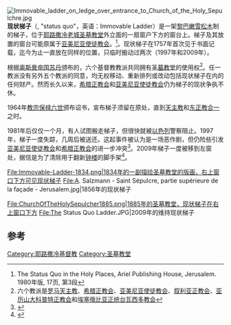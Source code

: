 [[File:Immovable_ladder_on_ledge_over_entrance_to_Church_of_the_Holy_Sepulchre.jpg|thumb]]
'''现状梯子'''（{{lang-he|סולם הסטטוס קוו}}, "status quo"，英语：Immovable Ladder）是一架[[黎巴嫩雪松|黎巴嫩雪松木]]制的梯子，位于[[耶路撒冷老城|耶路撒冷老城]][[圣墓教堂|圣墓教堂]]外立面的一扇窗户下方的窗台上。梯子及其放置的窗台可能原属于[[亚美尼亚使徒教会|亚美尼亚使徒教会]]。<ref>The Status Quo in the Holy Places, Ariel Publishing House, Jerusalem. 1980年版, 17页, 第3段</ref>。现状梯子在1757年首次见于书面记载，迄今为止一直放在同样的位置，只临时搬动过两次（1997年和2009年）。

根据[[奥斯曼帝国|奥斯曼帝国]][[苏丹|苏丹]]颁布的{{link-en|圣地现状|Status quo of Holy Land sites|圣地现状法令}}，六个基督教教派共同拥有[[圣墓教堂|圣墓教堂]]的使用权<ref>六个教派是[[罗马天主教|罗马天主教]]、[[希腊正教会|希腊正教会]]、[[亚美尼亚使徒教会|亚美尼亚使徒教会]]、[[叙利亚正教会|叙利亚正教会]]、[[亚历山大科普特正教会|亚历山大科普特正教会]]和[[埃塞俄比亚正统台瓦西多教会|埃塞俄比亚正统台瓦西多教会]]</ref>。任一教派没有另外五个教派的同意，均无权移动、重新排列或改动包括现状梯子在内的任何财产。然而长久以来，[[希腊正教会|希腊正教会]]和[[亚美尼亚使徒教会|亚美尼亚使徒教会]]仍为梯子的现状争执不休。

1964年[[教宗|教宗]][[保禄六世|保禄六世]]颁布诏书，宣布梯子须留在原处，直到[[天主教|天主教]]和[[东正教|东正教]][[普世教会合一运动|合一]]之时。

1981年{{link-en|若望保禄二世遇刺案|Pope John Paul II assassination attempt}}后仅仅一个月，有人试图搬走梯子，但很快就被[[以色列|以色列]]警察阻止。1997年，梯子一度失踪，几周后被送还。这起事件被认为是一场恶作剧，但仍险些引发[[亚美尼亚使徒教会|亚美尼亚使徒教会]]和[[希腊正教会|希腊正教会]]的进一步冲突<ref>{{Cite web |url=http://coastdaylight.com/ladder.html |title=Holy Sepulchre Ladder |accessdate=2016-04-11 |archive-date=2011-08-13 |archive-url=https://web.archive.org/web/20110813193143/http://coastdaylight.com/ladder.html |dead-url=no }}</ref>。2009年梯子一度被移到左窗处，据信是为了清除用于翻新[[钟楼_(西式)|钟楼]]的脚手架<ref>{{Cite web |url=http://www.dannythedigger.com/newsletter/who-moved-thy-ladder |title=Who Moved thy Ladder? |accessdate=2016-04-11 |archive-date=2016-03-08 |archive-url=https://web.archive.org/web/20160308012420/http://dannythedigger.com/newsletter/who-moved-thy-ladder |dead-url=no }}</ref>。

<gallery>
File:Immovable-Ladder-1834.png|1834年的一副描绘圣墓教堂的版画，右上窗口下方可见现状梯子
File:A. Salzmann - Saint Sépulcre, partie supérieure de la façade - Jerusalem.jpg|1856年的现状梯子

File:ChurchOfTheHolySepulcher1885.png|1885年的圣墓教堂，现状梯子在右上窗口下方
File:The Status Quo Ladder.JPG|2009年的维持现状梯子
</gallery>

==参考==
{{reflist}}
{{coord|31|46|41.64|N|35|13|45.73|E|type:landmark_dim:9|display=title}}

[[Category:耶路撒冷基督教|Category:耶路撒冷基督教]]
[[Category:圣墓教堂|Category:圣墓教堂]]